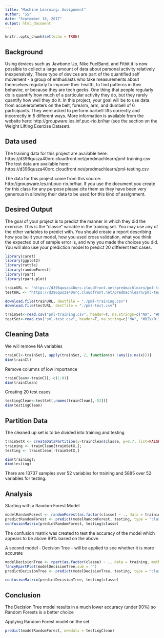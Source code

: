 ---
title: "Machine Learning: Assignment"
author: "SS"
date: "September 18, 2017"
output: html_document
---

```{r setup, include=FALSE}
knitr::opts_chunk$set(echo = TRUE)
```

## Background

Using devices such as Jawbone Up, Nike FuelBand, and Fitbit it is now possible to collect a large amount of data about personal activity relatively inexpensively. These type of devices are part of the quantified self movement - a group of enthusiasts who take measurements about themselves regularly to improve their health, to find patterns in their behavior, or because they are tech geeks. One thing that people regularly do is quantify how much of a particular activity they do, but they rarely quantify how well they do it. In this project, your goal will be to use data from accelerometers on the belt, forearm, arm, and dumbell of 6 participants. They were asked to perform barbell lifts correctly and incorrectly in 5 different ways. More information is available from the website here: http://groupware.les.inf.puc-rio.br/har (see the section on the Weight Lifting Exercise Dataset).

## Data used
The training data for this project are available here: https://d396qusza40orc.cloudfront.net/predmachlearn/pml-training.csv
The test data are available here: https://d396qusza40orc.cloudfront.net/predmachlearn/pml-testing.csv

The data for this project come from this source: http://groupware.les.inf.puc-rio.br/har. If you use the document you create for this class for any purpose please cite them as they have been very generous in allowing their data to be used for this kind of assignment.

## Desired Output

The goal of your project is to predict the manner in which they did the exercise. This is the "classe" variable in the training set. You may use any of the other variables to predict with. You should create a report describing how you built your model, how you used cross validation, what you think the expected out of sample error is, and why you made the choices you did. You will also use your prediction model to predict 20 different test cases.

```{r packages load, echo = FALSE, message = FALSE}
library(caret)
library(ggplot2)
library(rattle)
library(randomForest)
library(rpart)
library(rpart.plot)

```

```{r getting data, echo=FALSE}


trainURL <- "https://d396qusza40orc.cloudfront.net/predmachlearn/pml-training.csv"
testURL <- "https://d396qusza40orc.cloudfront.net/predmachlearn/pml-testing.csv"

download.file(trainURL, destfile = "./pml-training.csv")
download.file(testURL, destfile = "./pml-test.csv")

trainSet<-read.csv("pml-training.csv", header=T, na.strings=c("NA", "#DIV/0!"))
testSet<-read.csv("pml-test.csv", header=T, na.string=c("NA", "#DIV/0!"))

```


## Cleaning Data
We will remove NA variables

```{r cleaning data}

trainCl<-trainSet[, apply(trainSet, 2, function(x) !any(is.na(x)))] 
dim(trainCl)

```

Remove columns of low importance

```{r low importance data}
trainClean<-trainCl[,-c(1:8)]
dim(trainClean)

```
Creating 20 test cases
```{r sample}
testingClean<-testSet[,names(trainClean[,-52])]
dim(testingClean)
```


## Partition Data
The cleaned up set is to be divided into training and testing

```{r partition data}

trainSetX <- createDataPartition(y=trainClean$classe, p=0.7, list=FALSE)
training <- trainClean[trainSetX,]; 
testing <- trainClean[-trainSetX,]

dim(training);
dim(testing)

```
There are 13737 samples over 52 variables for training and 5885 over 52 variables for testing.

## Analysis
Starting with a Random Forest Model 
```{r Random Forest}
modelRandomForest <- randomForest(as.factor(classe) ~ ., data = training)
predictRandomForest <- predict(modelRandomForest, testing, type = "class")
confusionMatrix(predictRandomForest, testing$classe)
```
The confusion matrix was created to test the accuracy of the model which appears to be above 99% based on the above.

A second model - Decision Tree - will be applied to see whether it is more accurate
```{r Dec Tree}
modelDecisionTree <- rpart(as.factor(classe) ~ ., data = training, method = "class")
fancyRpartPlot(modelDecisionTree,sub = "")
predictDecisionTree <- predict(modelDecisionTree, testing, type = "class")

confusionMatrix(predictDecisionTree, testing$classe)
```

## Conclusion 
The Decision Tree model results in a much lower accuracy (under 90%) so Random Forests is a better choice

Applying Random Forest model on the set
```{r model apply}
predict(modelRandomForest, newdata = testingClean)

```
